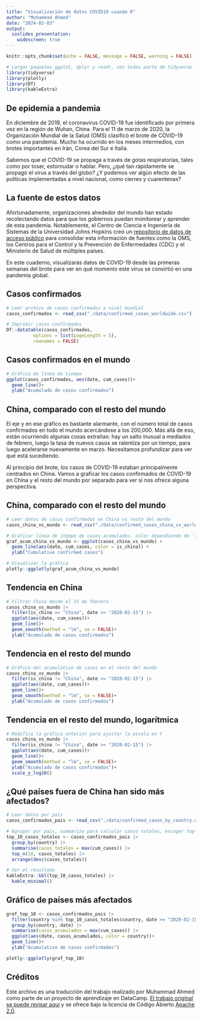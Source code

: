 ---
title: "Visualización de datos COVID19 usando R"
author: "Muhammad Ahmed"
date: "2024-02-03"
output:
  ioslides_presentation:
    widescreen: true
---

```{r setup, include=FALSE}
knitr::opts_chunk$set(echo = FALSE, message = FALSE, warning = FALSE)

# cargar paquetes ggplot, dplyr y readr, son todos parte de tidyverse
library(tidyverse)
library(plotly)
library(DT)
library(kableExtra)
```

## De epidemia a pandemia

En diciembre de 2019, el coronavirus COVID-19 fue identificado por primera vez en la región de Wuhan, China. Para el 11 de marzo de 2020, la Organización Mundial de la Salud (OMS) clasificó el brote de COVID-19 como una pandemia. Mucho ha ocurrido en los meses intermedios, con brotes importantes en Irán, Corea del Sur e Italia.

Sabemos que el COVID-19 se propaga a través de gotas respiratorias, tales como por toser, estornudar o hablar. Pero, ¿qué tan rápidamente se propagó el virus a través del globo? ¿Y podemos ver algún efecto de las políticas implementadas a nivel nacional, como cierres y cuarentenas?

## La fuente de estos datos

Afortunadamente, organizaciones alrededor del mundo han estado recolectando datos para que los gobiernos puedan monitorear y aprender de esta pandemia. Notablemente, el Centro de Ciencia e Ingeniería de Sistemas de la Universidad Johns Hopkins creó un [repositorio de datos de acceso público](https://github.com/RamiKrispin/coronavirus) para consolidar esta información de fuentes como la OMS, los Centros para el Control y la Prevención de Enfermedades (CDC) y el Ministerio de Salud de múltiples países.

En este cuaderno, visualizarás datos de COVID-19 desde las primeras semanas del brote para ver en qué momento este virus se convirtió en una pandemia global.

## Casos confirmados

```{r}
# Leer archivo de casos confirmados a nivel mundial
casos_confirmados <- read_csv("./data/confirmed_cases_worldwide.csv")

# Imprimir casos confirmados
DT::datatable(casos_confirmados, 
          options = list(pageLength = 5),
          rownames = FALSE)

```

## Casos confirmados en el mundo

```{r}
# Gráfico de línea de tiempo
ggplot(casos_confirmados, aes(date, cum_cases))+
  geom_line()+
  ylab("Acumulado de casos confirmados")
```

## China, comparado con el resto del mundo

El eje y en ese gráfico es bastante alarmante, con el número total de casos confirmados en todo el mundo acercándose a los 200,000. Más allá de eso, están ocurriendo algunas cosas extrañas: hay un salto inusual a mediados de febrero, luego la tasa de nuevos casos se ralentiza por un tiempo, para luego acelerarse nuevamente en marzo. Necesitamos profundizar para ver qué está sucediendo.

Al principio del brote, los casos de COVID-19 estaban principalmente centrados en China. Vamos a graficar los casos confirmados de COVID-19 en China y el resto del mundo por separado para ver si nos ofrece alguna perspectiva.

## China, comparado con el resto del mundo

```{r}
# Leer datos de casos confirmados en China vs resto del mundo
casos_china_vs_mundo <- read_csv("./data/confirmed_cases_china_vs_world.csv")

# Graficar línea de itempo de casos acumulados, color dependiendo de `is_china`
graf_acum_china_vs_mundo <- ggplot(casos_china_vs_mundo) +
  geom_line(aes(date, cum_cases, color = is_china)) +
  ylab("Cumulative confirmed cases")

# Visualizar la gráfica
plotly::ggplotly(graf_acum_china_vs_mundo)
```

## Tendencia en China

```{r}
# Filtrar China desde el 15 de febrero
casos_china_vs_mundo |> 
  filter(is_china == "China", date >= "2020-02-15") |> 
  ggplot(aes(date, cum_cases))+
  geom_line()+
  geom_smooth(method = "lm", se = FALSE)+
  ylab("Acumulado de casos confirmados")
```

## Tendencia en el resto del mundo

```{r}
# Gráfico del acumulativo de casos en el resto del mundo
casos_china_vs_mundo |> 
  filter(is_china != "China", date >= "2020-02-15") |> 
  ggplot(aes(date, cum_cases))+
  geom_line()+
  geom_smooth(method = "lm", se = FALSE)+
  ylab("Acumulado de casos confirmados")
```

## Tendencia en el resto del mundo, logarítmica

```{r}
# Modifica la gráfica anterior para ajustar la escala en Y
casos_china_vs_mundo |> 
  filter(is_china != "China", date >= "2020-02-15") |> 
  ggplot(aes(date, cum_cases))+
  geom_line()+
  geom_smooth(method = "lm", se = FALSE)+
  ylab("Acumulado de casos confirmados")+
  scale_y_log10()
```

## ¿Qué países fuera de China han sido más afectados?


```{r}
# Leer datos por país
casos_confirmados_pais <- read_csv("./data/confirmed_cases_by_country.csv")

# Agrupar por país, summarize para calcular casos totales, escoger top 10
top_10_casos_totales <- casos_confirmados_pais |> 
  group_by(country) |> 
  summarise(casos_totales = max(cum_cases)) |> 
  top_n(10, casos_totales) |> 
  arrange(desc(casos_totales))

# Ver el resultado
kableExtra::kbl(top_10_casos_totales) |> 
  kable_minimal() 

```

## Gráfico de países más afectados

```{r}
graf_top_10 <- casos_confirmados_pais |> 
  filter(country %in% top_10_casos_totales$country, date >= "2020-02-15") |> 
  group_by(country, date) |> 
  summarise(casos_acumulados = max(cum_cases)) |>
  ggplot(aes(date, casos_acumulados, color = country))+
  geom_line()+
  ylab("Acumulativo de casos confirmados")

plotly::ggplotly(graf_top_10)
```

## Créditos

Este archivo es una traducción del trabajo realizado por Muhammad Ahmed como parte de un proyecto de aprendizaje en DataCamp. [El trabajo original se puede revisar aquí](https://www.kaggle.com/code/muhammadahmed68/visualizing-covid19-using-r/notebook) y se ofrece bajo la licencia de Código Abierto [Apache 2.0](https://www.apache.org/licenses/LICENSE-2.0). 

